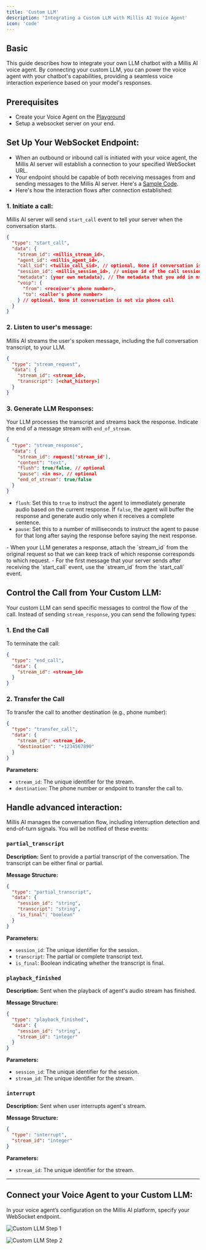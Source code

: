 ```yaml
---
title: 'Custom LLM'
description: 'Integrating a Custom LLM with Millis AI Voice Agent'
icon: 'code'
---
```


## Basic

This guide describes how to integrate your own LLM chatbot with a Millis AI voice agent. By connecting your custom LLM, you can power the voice agent with your chatbot's capabilities, providing a seamless voice interaction experience based on your model's responses.

## Prerequisites

- Create your Voice Agent on the [Playground](https://app.millis.ai/agents)
- Setup a websocket server on your end.

## Set Up Your WebSocket Endpoint:

- When an outbound or inbound call is initiated with your voice agent, the Millis AI server will establish a connection to your specified WebSocket URL.
- Your endpoint should be capable of both receiving messages from and sending messages to the Millis AI server. Here's a [Sample Code](/tutorials/setup-custom-llm-websocket).
- Here's how the interaction flows after connection established:

### 1. Initiate a call:

Millis AI server will send `start_call` event to tell your server when the conversation starts.

```json
{
  "type": "start_call",
  "data": {
    "stream_id": <millis_stream_id>,
    "agent_id": <millis_agent_id>,
    "call_sid": <twilio_call_sid>, // optional, None if conversation is not via phone call
    "session_id": <millis_session_id>, // unique id of the call session
    "metadata": {your own metadata}, // The metadata that you add in msClient.start function
    "voip": {
      "from": <receiver's phone number>,
      "to": <caller's phone number>
    } // optional, None if conversation is not via phone call
  }
}
```

### 2. Listen to user's message:

Millis AI streams the user's spoken message, including the full conversation transcript, to your LLM.

```json
{
  "type": "stream_request",
  "data": {
    "stream_id": <stream_id>,
    "transcript": [<chat_history>]
  }
}
```

### 3. Generate LLM Responses:

Your LLM processes the transcript and streams back the response. Indicate the end of a message stream with `end_of_stream`.

```json
{
  "type": "stream_response",
  "data": {
    "stream_id": request['stream_id'],
    "content": "text",
    "flush": true/false, // optional
    "pause": <in ms>, // optional
    "end_of_stream": true/false
  }
}
```

- `flush`: Set this to `true` to instruct the agent to immediately generate audio based on the current response. If `false`, the agent will buffer the response and generate audio only when it receives a complete sentence.
- `pause`: Set this to a number of milliseconds to instruct the agent to pause for that long after saying the response before saying the next response.

<Tip>
- When your LLM generates a response, attach the `stream_id` from the original request so that we can keep track of which response corresponds to which request.
- For the first message that your server sends after receiving the `start_call` event, use the `stream_id` from the `start_call` event.
</Tip>

## Control the Call from Your Custom LLM:

Your custom LLM can send specific messages to control the flow of the call. Instead of sending `stream_response`, you can send the following types:

### 1. End the Call

To terminate the call:
```json
{
  "type": "end_call",
  "data": {
    "stream_id": <stream_id>
  }
}
```

### 2. Transfer the Call

To transfer the call to another destination (e.g., phone number):
```json
{
  "type": "transfer_call",
  "data": {
    "stream_id": <stream_id>,
    "destination": "+1234567890"
  }
}
```

**Parameters:**
- `stream_id`: The unique identifier for the stream.
- `destination`: The phone number or endpoint to transfer the call to.

## Handle advanced interaction:

Millis AI manages the conversation flow, including interruption detection and end-of-turn signals. You will be notified of these events:

### `partial_transcript`

**Description:** Sent to provide a partial transcript of the conversation. The transcript can be either final or partial.

**Message Structure:**
```json
{
  "type": "partial_transcript",
  "data": {
    "session_id": "string",
    "transcript": "string",
    "is_final": "boolean"
  }
}
```

**Parameters:**
- `session_id`: The unique identifier for the session.
- `transcript`: The partial or complete transcript text.
- `is_final`: Boolean indicating whether the transcript is final.

### `playback_finished`

**Description:** Sent when the playback of agent's audio stream has finished.

**Message Structure:**
```json
{
  "type": "playback_finished",
  "data": {
    "session_id": "string",
    "stream_id": "integer"
  }
}
```

**Parameters:**
- `session_id`: The unique identifier for the session.
- `stream_id`: The unique identifier for the stream.

### `interrupt`

**Description:** Sent when user interrupts agent's stream.

**Message Structure:**
```json
{
  "type": "interrupt",
  "stream_id": "integer"
}
```

**Parameters:**
- `stream_id`: The unique identifier for the stream.

---

## Connect your Voice Agent to your Custom LLM:

In your voice agent’s configuration on the Millis AI platform, specify your WebSocket endpoint.

![Custom LLM Step 1](/images/custom-llm-1.png)

![Custom LLM Step 2](/images/custom-llm-2.png)